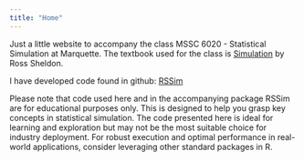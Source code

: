 ```yaml
---
title: "Home"
---
```


Just a little website to accompany the class MSSC 6020 - Statistical Simulation at Marquette. The textbook used for the class is [Simulation](https://shop.elsevier.com/books/simulation/ross/978-0-323-85738-3) by Ross Sheldon.

I have developed code found in github: [RSSim](https://github.com/j-buss/RSSim)

Please note that code used here and in the accompanying package RSSim are for educational purposes only. This is designed to help you grasp key concepts in statistical simulation. The code presented here is ideal for learning and exploration but may not be the most suitable choice for industry deployment. For robust execution and optimal performance in real-world applications, consider leveraging other standard packages in R.
